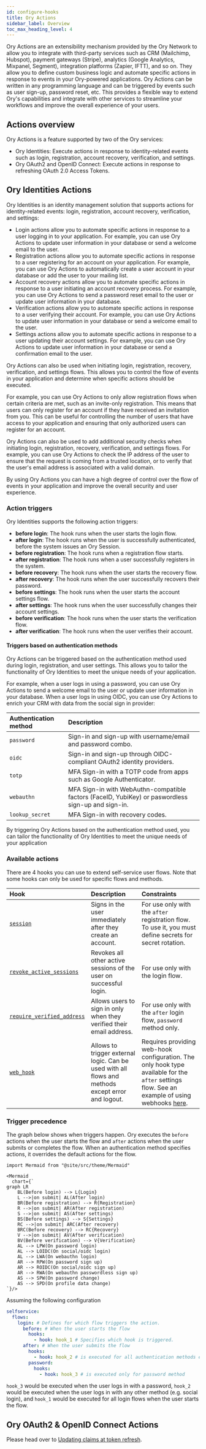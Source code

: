 ```yaml
---
id: configure-hooks
title: Ory Actions
sidebar_label: Overview
toc_max_heading_level: 4
---
```


Ory Actions are an extensibility mechanism provided by the Ory Network to allow you to integrate with third-party services such as
CRM (Mailchimp, Hubspot), payment gateways (Stripe), analytics (Google Analytics, Mixpanel, Segment), integration platforms
(Zapier, IFTT), and so on. They allow you to define custom business logic and automate specific actions in response to events in
your Ory-powered applications. Ory Actions can be written in any programming language and can be triggered by events such as user
sign-up, password reset, etc. This provides a flexible way to extend Ory's capabilities and integrate with other services to
streamline your workflows and improve the overall experience of your users.

## Actions overview

Ory Actions is a feature supported by two of the Ory services:

- Ory Identities: Execute actions in response to identity-related events such as login, registration, account recovery,
  verification, and settings.
- Ory OAuth2 and OpenID Connect: Execute actions in response to refreshing OAuth 2.0 Access Tokens.

## Ory Identities Actions

Ory Identities is an identity management solution that supports actions for identity-related events: login, registration, account
recovery, verification, and settings:

- Login actions allow you to automate specific actions in response to a user logging in to your application. For example, you can
  use Ory Actions to update user information in your database or send a welcome email to the user.
- Registration actions allow you to automate specific actions in response to a user registering for an account on your
  application. For example, you can use Ory Actions to automatically create a user account in your database or add the user to
  your mailing list.
- Account recovery actions allow you to automate specific actions in response to a user initiating an account recovery process.
  For example, you can use Ory Actions to send a password reset email to the user or update user information in your database.
- Verification actions allow you to automate specific actions in response to a user verifying their account. For example, you can
  use Ory Actions to update user information in your database or send a welcome email to the user.
- Settings actions allow you to automate specific actions in response to a user updating their account settings. For example, you
  can use Ory Actions to update user information in your database or send a confirmation email to the user.

Ory Actions can also be used when initiating login, registration, recovery, verification, and settings flows. This allows you to
control the flow of events in your application and determine when specific actions should be executed.

For example, you can use Ory Actions to only allow registration flows when certain criteria are met, such as an invite-only
registration. This means that users can only register for an account if they have received an invitation from you. This can be
useful for controlling the number of users that have access to your application and ensuring that only authorized users can
register for an account.

Ory Actions can also be used to add additional security checks when initiating login, registration, recovery, verification, and
settings flows. For example, you can use Ory Actions to check the IP address of the user to ensure that the request is coming from
a trusted location, or to verify that the user's email address is associated with a valid domain.

By using Ory Actions you can have a high degree of control over the flow of events in your application and improve the overall
security and user experience.

### Action triggers

Ory Identities supports the following action triggers:

- **before login**: The hook runs when the user starts the login flow.
- **after login**: The hook runs when the user is successfully authenticated, before the system issues an Ory Session.
- **before registration**: The hook runs when a registration flow starts.
- **after registration**: The hook runs when a user successfully registers in the system.
- **before recovery**: The hook runs when the user starts the recovery flow.
- **after recovery**: The hook runs when the user successfully recovers their password.
- **before settings**: The hook runs when the user starts the account settings flow.
- **after settings**: The hook runs when the user successfully changes their account settings.
- **before verification**: The hook runs when the user starts the verification flow.
- **after verification**: The hook runs when the user verifies their account.

#### Triggers based on authentication methods

Ory Actions can be triggered based on the authentication method used during login, registration, and user settings. This allows
you to tailor the functionality of Ory Identities to meet the unique needs of your application.

For example, when a user logs in using a password, you can use Ory Actions to send a welcome email to the user or update user
information in your database. When a user logs in using OIDC, you can use Ory Actions to enrich your CRM with data from the social
sign in provider:

| Authentication method | Description                                                                                        |
| :-------------------- | :------------------------------------------------------------------------------------------------- |
| `password`            | Sign-in and sign-up with username/email and password combo.                                        |
| `oidc`                | Sign-in and sign-up through OIDC-compliant OAuth2 identity providers.                              |
| `totp`                | MFA Sign-in with a TOTP code from apps such as Google Authenticator.                               |
| `webauthn`            | MFA Sign-in with WebAuthn-compatible factors (FaceID, YubiKey) or paswordless sign-up and sign-in. |
| `lookup_secret`       | MFA Sign-in with recovery codes.                                                                   |

By triggering Ory Actions based on the authentication method used, you can tailor the functionality of Ory Identities to meet the
unique needs of your application

### Available actions

There are 4 hooks you can use to extend self-service user flows. Note that some hooks can only be used for specific flows and
methods.

| Hook                                                                     | Description                                                                                       | Constraints                                                                                                                                                                                             |
| :----------------------------------------------------------------------- | :------------------------------------------------------------------------------------------------ | :------------------------------------------------------------------------------------------------------------------------------------------------------------------------------------------------------ |
| [`session`](../../actions/session.mdx)                                   | Signs in the user immediately after they create an account.                                       | For use only with the `after` registration flow. To use it, you must define secrets for secret rotation.                                                                                                |
| [`revoke_active_sessions`](../../actions/revoke-active-session)          | Revokes all other active sessions of the user on successful login.                                | For use only with the login flow.                                                                                                                                                                       |
| [`require_verified_address`](../../actions/require-verified-address)     | Allows users to sign in only when they verified their email address.                              | For use only with the `after` login flow, `password` method only.                                                                                                                                       |
| [`web_hook`](../../guides/integrate-with-ory-cloud-through-webhooks.mdx) | Allows to trigger external logic. Can be used with all flows and methods except error and logout. | Requires providing web-hook configuration. The only hook type available for the `after` settings flow. See an example of using webhooks [here](../../guides/integrate-with-ory-cloud-through-webhooks). |

### Trigger precedence

The graph below shows when triggers happen. Ory executes the `before` actions when the user starts the flow and `after` actions
when the user submits or completes the flow. When an authentication method specifies actions, it overrides the default actions for
the flow.

```mdx-code-block
import Mermaid from "@site/src/theme/Mermaid"

<Mermaid
  chart={`
graph LR
    BL(Before login) --> L{Login}
    L -->|on submit| AL(After login)
    BR(Before registration) --> R{Registration}
    R -->|on submit| AR(After registration)
    S -->|on submit| AS(After settings)
    BS(Before settings) --> S{Settings}
    RC -->|on submit| ARC(After recovery)
    BRC(Before recovery) --> RC{Recovery}
    V -->|on submit| AV(After verification)
    BV(Before verification) --> V{Verification}
    AL --> LPW(On password login)
    AL --> LOIDC(On social/oidc login)
    AL --> LWA(On webauthn login)
    AR --> RPW(On password sign up)
    AR --> ROIDC(On social/oidc sign up)
    AR --> RWA(On webauthn passwordless sign up)
    AS --> SPW(On password change)
    AS --> SPD(On profile data change)
`}/>
```

Assuming the following configuration

```yaml title="ory get identity-config --format yaml"
selfservice:
  flows:
    login: # Defines for which flow triggers the action.
      before: # When the user starts the flow
        hooks:
          - hook: hook_1 # Specifies which hook is triggered.
      after: # When the user submits the flow
        hooks:
          - hook: hook_2 # is executed for all authentication methods except password
        password:
          hooks:
            - hook: hook_3 # is executed only for password method
```

`hook_3` would be executed when the user logs in with a password, `hook_2` would be executed when the user logs in with any other
method (e.g. social login), and `hook_1` would be executed for all login flows when the user starts the flow.

## Ory OAuth2 & OpenID Connect Actions

Please head over to [Updating claims at token refresh](../../hydra/guides/updating-claims-at-refresh.mdx).
